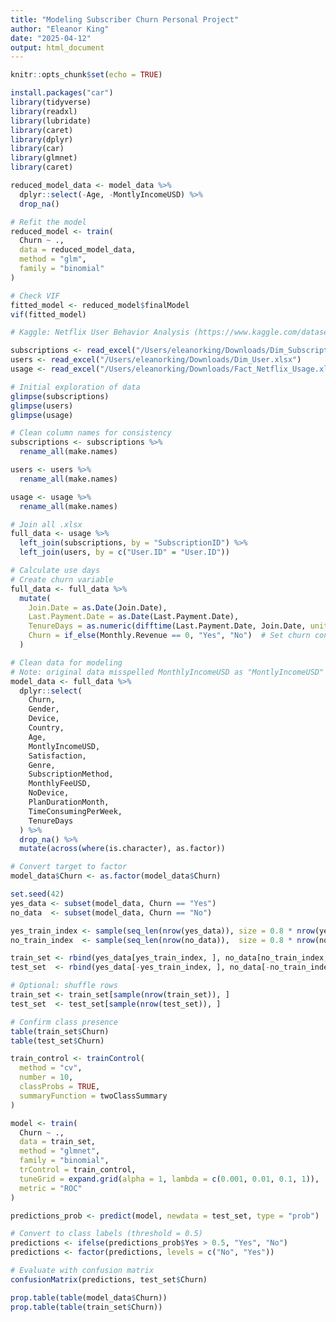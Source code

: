 ```yaml
---
title: "Modeling Subscriber Churn Personal Project"
author: "Eleanor King"
date: "2025-04-12"
output: html_document
---
```


```r
knitr::opts_chunk$set(echo = TRUE)

install.packages("car")
library(tidyverse)
library(readxl)
library(lubridate)
library(caret)
library(dplyr)
library(car)
library(glmnet)
library(caret)

reduced_model_data <- model_data %>%
  dplyr::select(-Age, -MontlyIncomeUSD) %>%
  drop_na()

# Refit the model
reduced_model <- train(
  Churn ~ ., 
  data = reduced_model_data, 
  method = "glm", 
  family = "binomial"
)

# Check VIF
fitted_model <- reduced_model$finalModel
vif(fitted_model)
```

```r
# Kaggle: Netflix User Behavior Analysis (https://www.kaggle.com/datasets/chul24/data-neflix?select=Fact_Netflix_Usage.xlsx)

subscriptions <- read_excel("/Users/eleanorking/Downloads/Dim_Subscription.xlsx")
users <- read_excel("/Users/eleanorking/Downloads/Dim_User.xlsx")
usage <- read_excel("/Users/eleanorking/Downloads/Fact_Netflix_Usage.xlsx")

# Initial exploration of data
glimpse(subscriptions)
glimpse(users)
glimpse(usage)

# Clean column names for consistency
subscriptions <- subscriptions %>%
  rename_all(make.names)

users <- users %>%
  rename_all(make.names)

usage <- usage %>%
  rename_all(make.names)

# Join all .xlsx
full_data <- usage %>%
  left_join(subscriptions, by = "SubscriptionID") %>%
  left_join(users, by = c("User.ID" = "User.ID"))
```

```r
# Calculate use days
# Create churn variable
full_data <- full_data %>%
  mutate(
    Join.Date = as.Date(Join.Date),
    Last.Payment.Date = as.Date(Last.Payment.Date),
    TenureDays = as.numeric(difftime(Last.Payment.Date, Join.Date, units = "days")),
    Churn = if_else(Monthly.Revenue == 0, "Yes", "No")  # Set churn condition here
  )
```

```r
# Clean data for modeling
# Note: original data misspelled MonthlyIncomeUSD as "MontlyIncomeUSD"
model_data <- full_data %>%
  dplyr::select(
    Churn,
    Gender,
    Device,
    Country,
    Age,
    MontlyIncomeUSD, 
    Satisfaction,
    Genre,
    SubscriptionMethod,
    MonthlyFeeUSD,
    NoDevice,
    PlanDurationMonth,
    TimeConsumingPerWeek,
    TenureDays
  ) %>%
  drop_na() %>%
  mutate(across(where(is.character), as.factor))

# Convert target to factor
model_data$Churn <- as.factor(model_data$Churn)


```

```r
set.seed(42)
yes_data <- subset(model_data, Churn == "Yes")
no_data  <- subset(model_data, Churn == "No")

yes_train_index <- sample(seq_len(nrow(yes_data)), size = 0.8 * nrow(yes_data))
no_train_index  <- sample(seq_len(nrow(no_data)),  size = 0.8 * nrow(no_data))

train_set <- rbind(yes_data[yes_train_index, ], no_data[no_train_index, ])
test_set  <- rbind(yes_data[-yes_train_index, ], no_data[-no_train_index, ])

# Optional: shuffle rows
train_set <- train_set[sample(nrow(train_set)), ]
test_set  <- test_set[sample(nrow(test_set)), ]

# Confirm class presence
table(train_set$Churn)
table(test_set$Churn)

train_control <- trainControl(
  method = "cv",
  number = 10,
  classProbs = TRUE,
  summaryFunction = twoClassSummary
)

model <- train(
  Churn ~ ., 
  data = train_set, 
  method = "glmnet", 
  family = "binomial", 
  trControl = train_control,
  tuneGrid = expand.grid(alpha = 1, lambda = c(0.001, 0.01, 0.1, 1)),
  metric = "ROC"
)

predictions_prob <- predict(model, newdata = test_set, type = "prob")

# Convert to class labels (threshold = 0.5)
predictions <- ifelse(predictions_prob$Yes > 0.5, "Yes", "No")
predictions <- factor(predictions, levels = c("No", "Yes"))

# Evaluate with confusion matrix
confusionMatrix(predictions, test_set$Churn)

prop.table(table(model_data$Churn))
prop.table(table(train_set$Churn))
```

